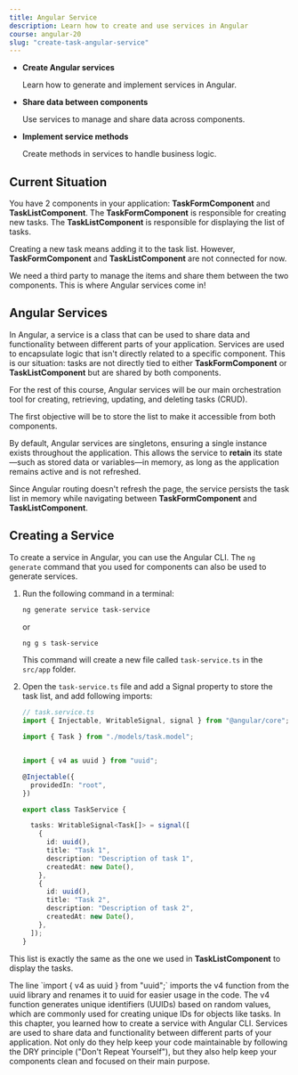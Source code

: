 ```yaml
---
title: Angular Service
description: Learn how to create and use services in Angular
course: angular-20
slug: "create-task-angular-service"
---
```



<NotificationCard state="objective" title="Chapter Objectives">
  <ul className="list-disc pl-4 space-y-2">
    <li>
      <strong>Create Angular services</strong>
      <p>Learn how to generate and implement services in Angular.</p>
    </li>
    <li>
      <strong>Share data between components</strong>
      <p>Use services to manage and share data across components.</p>
    </li>
    <li>
      <strong>Implement service methods</strong>
      <p>Create methods in services to handle business logic.</p>
    </li>
  </ul>
</NotificationCard>

## Current Situation

You have 2 components in your application: **TaskFormComponent** and **TaskListComponent**.
The **TaskFormComponent** is responsible for creating new tasks.
The **TaskListComponent** is responsible for displaying the list of tasks.

Creating a new task means adding it to the task list.
However, **TaskFormComponent** and **TaskListComponent** are not connected for now.

We need a third party to manage the items and share them between the two components.
This is where Angular services come in!

## Angular Services

In Angular, a service is a class that can be used to share data and functionality between different parts of your application.
Services are used to encapsulate logic that isn't directly related to a specific component.
This is our situation: tasks are not directly tied to either **TaskFormComponent** or **TaskListComponent** but are shared by both components.

For the rest of this course, Angular services will be our main orchestration tool for creating, retrieving, updating, and deleting tasks (CRUD).

The first objective will be to store the list to make it accessible from both components.

By default, Angular services are singletons, ensuring a single instance exists throughout the application. This allows the service to **retain** its state—such as stored data or variables—in memory, as long as the application remains active and is not refreshed.

Since Angular routing doesn't refresh the page, the service persists the task list in memory while navigating between **TaskFormComponent** and **TaskListComponent**.

## Creating a Service

To create a service in Angular, you can use the Angular CLI.
The `ng generate` command that you used for components can also be used to generate services.

<Steps>

1. Run the following command in a terminal:

   ```bash
   ng generate service task-service
   ```

   or

   ```bash
   ng g s task-service
   ```

   This command will create a new file called `task-service.ts` in the `src/app` folder.

2. Open the `task-service.ts` file and add a Signal property to store the task list, and add following imports:

   ```typescript ins="uuid()" ins="WritableSignal" ins="signal" ins={"Import the task interface and the Signals related imports": 3-4} ins={"import uuid (id generator)": 6-7} ins={"Add the tasks variable": 14-28}
   // task.service.ts
   import { Injectable, WritableSignal, signal } from "@angular/core";

   import { Task } from "./models/task.model";


   import { v4 as uuid } from "uuid";

   @Injectable({
     providedIn: "root",
   })

   export class TaskService {

     tasks: WritableSignal<Task[]> = signal([
       {
         id: uuid(),
         title: "Task 1",
         description: "Description of task 1",
         createdAt: new Date(),
       },
       {
         id: uuid(),
         title: "Task 2",
         description: "Description of task 2",
         createdAt: new Date(),
       },
     ]);
   }
   ```

</Steps>

This list is exactly the same as the one we used in **TaskListComponent** to display the tasks.

<NotificationCard state="info" title="Note">
  The line `import { v4 as uuid } from "uuid";` imports the v4 function from the uuid library and renames it to uuid for easier usage in the code. The v4 function generates unique identifiers (UUIDs) based on random values, which are commonly used for creating unique IDs for objects like tasks.
</NotificationCard>


<NotificationCard state="success" title="What you've learned">
  In this chapter, you learned how to create a service with Angular CLI.
  Services are used to share data and functionality between different parts of your application.
  Not only do they help keep your code maintainable by following the DRY principle ("Don't Repeat Yourself"), but they also help keep your components clean and focused on their main purpose.
</NotificationCard>
